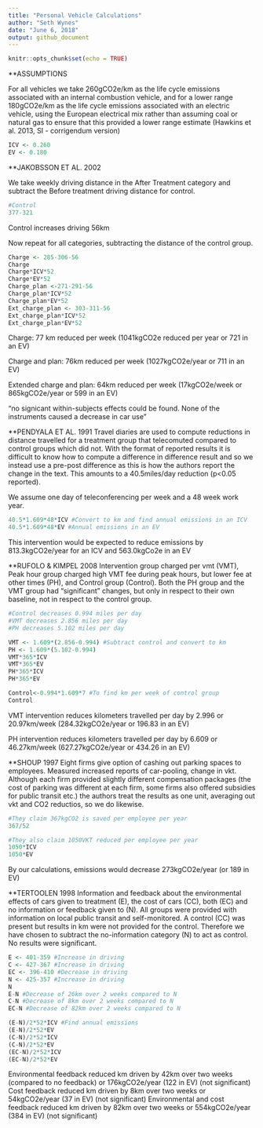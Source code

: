 ```yaml
---
title: "Personal Vehicle Calculations"
author: "Seth Wynes"
date: "June 6, 2018"
output: github_document
---
```


```r
knitr::opts_chunk$set(echo = TRUE)
```



**ASSUMPTIONS

For all vehicles we take 260gCO2e/km as the life cycle emissions associated with an internal combustion vehicle, and for a lower range 180gCO2e/km as the life cycle emissions associated with an electric vehicle, using the European electrical mix rather than assuming coal or natural gas to ensure that this provided a lower range estimate (Hawkins et al. 2013, SI - corrigendum version)



```r
ICV <- 0.260
EV <- 0.180
```



**JAKOBSSON ET AL. 2002

We take weekly driving distance in the After Treatment category and subtract the Before treatment driving distance for control.

```r
#Control
377-321
```



Control increases driving 56km

Now repeat for all categories, subtracting the distance of the control group.

```r
Charge <- 285-306-56
Charge
Charge*ICV*52
Charge*EV*52
Charge_plan <-271-291-56
Charge_plan*ICV*52
Charge_plan*EV*52
Ext_charge_plan <- 303-311-56
Ext_charge_plan*ICV*52
Ext_charge_plan*EV*52
```



 Charge: 77 km reduced per week 
 (1041kgCO2e reduced per year or 721 in an EV)
 
 Charge and plan: 76km reduced per week 
 (1027kgCO2e/year or 711 in an EV)
 
 Extended charge and plan: 64km reduced per week
 (17kgCO2e/week or 865kgCO2e/year or 599 in an EV)
 
"no signicant within-subjects effects could be found. None of the instruments caused a decrease in car use"




**PENDYALA ET AL. 1991
Travel diaries are used to compute reductions in distance travelled for a treatment group that telecomuted compared to control groups which did not. With the format of reported results it is difficult to know how to compute a difference in difference result and so we instead use a pre-post difference as this is how the authors report the change in the text. This amounts to a 40.5miles/day reduction (p<0.05 reported).

We assume one day of teleconferencing per week and a 48 week work year.

```r
40.5*1.609*48*ICV #Convert to km and find annual emissions in an ICV
40.5*1.609*48*EV #Annual emissions in an EV
```



This intervention would be expected to reduce emissions by 813.3kgCO2e/year for an ICV and 563.0kgCo2e in an EV
 
 
 
 **RUFOLO & KIMPEL 2008
Intervention group charged per vmt (VMT), Peak hour group charged high VMT fee during peak hours, but lower fee at other times (PH), and Control group (Control). Both the PH group and the VMT group had "significant" changes, but only in respect to their own baseline, not in respect to the control group. 

```r
#Control decreases 0.994 miles per day
#VMT decreases 2.856 miles per day
#PH decreases 5.102 miles per day

VMT <- 1.609*(2.856-0.994) #Subtract control and convert to km
PH <- 1.609*(5.102-0.994)
VMT*365*ICV
VMT*365*EV
PH*365*ICV
PH*365*EV

Control<-0.994*1.609*7 #To find km per week of control group
Control
```



VMT intervention reduces kilometers travelled per day by 2.996 or 20.97km/week (284.32kgCO2e/year or 196.83 in an EV)

PH intervention reduces kilometers travelled per day by 6.609 or 46.27km/week (627.27kgCO2e/year or 434.26 in an EV)




**SHOUP 1997
Eight firms give option of cashing out parking spaces to employees. Measured increased reports of car-pooling, change in vkt. Although each firm provided slightly different compensation packages (the cost of parking was different at each firm, some firms also offered subsidies for public transit etc.) the authors treat the results as one unit, averaging out vkt and CO2 reductios, so we do likewise.


```r
#They claim 367kgCO2 is saved per employee per year
367/52

#They also claim 1050VKT reduced per employee per year
1050*ICV
1050*EV
```



By our calculations, emissions would decrease 273kgCO2e/year (or 189 in EV)




 
**TERTOOLEN 1998
Information and feedback about the environmental effects of cars given to treatment (E), the cost of cars (CC), both (EC) and no information or feedback given to (N). All groups were provided with information on local public transit and self-monitored. A control (CC) was present but results in km were not provided for the control. Therefore we have chosen to subtract the no-information category (N) to act as control. No results were significant.


```r
E <- 401-359 #Increase in driving 
C <- 427-367 #Increase in driving
EC <- 396-410 #Decrease in driving
N <- 425-357 #Increase in driving
N
E-N #Decrease of 26km over 2 weeks compared to N
C-N #Decrease of 8km over 2 weeks compared to N
EC-N #Decrease of 82km over 2 weeks compared to N

(E-N)/2*52*ICV #Find annual emissions
(E-N)/2*52*EV 
(C-N)/2*52*ICV
(C-N)/2*52*EV
(EC-N)/2*52*ICV 
(EC-N)/2*52*EV 

```



Environmental feedback reduced km driven by 42km over two weeks (compared to no feedback) or 176kgCO2e/year (122 in EV) (not significant)
Cost feedback reduced km driven by 8km over two weeks or 54kgCO2e/year (37 in EV) (not significant)
Environmental and cost feedback reduced km driven by 82km over two weeks or 554kgCO2e/year (384 in EV) (not significant)



